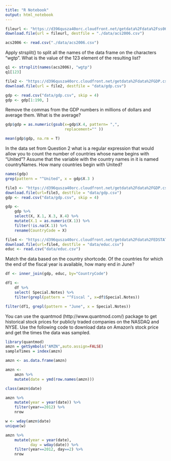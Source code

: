 ```yaml
---
title: "R Notebook"
output: html_notebook
---
```


```r
fileurl <- "https://d396qusza40orc.cloudfront.net/getdata%2Fdata%2Fss06hid.csv"
download.file(url = fileurl, destfile = "./data/acs2006.csv")
```
```r
acs2006 <- read.csv("./data/acs2006.csv")
```

Apply strsplit() to split all the names of the data frame on the characters "wgtp". 
What is the value of the 123 element of the resulting list?

```r
q1 <- strsplit(names(acs2006), "wgtp")
q1[123]
```


```r
file2 <- "https://d396qusza40orc.cloudfront.net/getdata%2Fdata%2FGDP.csv"
download.file(url = file2, destfile = "data/gdp.csv")

gdp <- read.csv("data/gdp.csv", skip = 4)
gdp <- gdp[1:190, ]
```
Remove the commas from the GDP numbers in millions of dollars and average them. What is the average?

```r
gdp$gdp = as.numeric(gsub(x=gdp$X.4, pattern= ",",
                          replacement="" ))

mean(gdp$gdp, na.rm = T)
```

In the data set from Question 2 what is a regular expression that would allow you to count the number of countries whose name begins with "United"? Assume that the variable with the country names in it is named countryNames. How many countries begin with United? 

```r
names(gdp)
grep(pattern = "^United", x = gdp$X.3 )
```

```r
file3 <- "https://d396qusza40orc.cloudfront.net/getdata%2Fdata%2FGDP.csv"
download.file(url=file3, destfile = "data/gdp.csv")
gdp <- read.csv("data/gdp.csv", skip = 4)

gdp <- 
    gdp %>%
    select(X, X.1, X.3, X.4) %>%
    mutate(X.1 = as.numeric(X.1)) %>%
    filter(!is.na(X.1)) %>%
    rename(CountryCode = X)
```


```r
file4 <- "https://d396qusza40orc.cloudfront.net/getdata%2Fdata%2FEDSTATS_Country.csv"
download.file(url=file4, destfile = "data/educ.csv")
educ <- read.csv("data/educ.csv")
```
Match the data based on the country shortcode. Of the countries for which the end of the fiscal year is available, how many end in June?
```r
df <- inner_join(gdp, educ, by="CountryCode")
```


```r
df1 <-
    df %>%
    select( Special.Notes) %>%
    filter(grepl(pattern = "^Fiscal ", x=df$Special.Notes))

filter(df1, grepl(pattern = "June", x = Special.Notes))
```
You can use the quantmod (http://www.quantmod.com/) package to get historical stock prices for publicly traded companies on the NASDAQ and NYSE. Use the following code to download data on Amazon's stock price and get the times the data was sampled.

```r
library(quantmod)
amzn = getSymbols("AMZN",auto.assign=FALSE)
sampleTimes = index(amzn)
```


```r
amzn <- as.data.frame(amzn)

amzn <-
    amzn %>%
    mutate(date = ymd(row.names(amzn)))
```
```r
class(amzn$date)
```

```r
amzn %>%
    mutate(year = year(date)) %>%
    filter(year==2012) %>%
    nrow
```


```r
w <- wday(amzn$date)
unique(w)
```

```r
amzn %>%
    mutate(year = year(date),
           day = wday(date)) %>%
    filter(year==2012, day==2) %>%
    nrow
```




